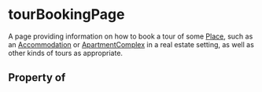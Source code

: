 # tourBookingPage

A page providing information on how to book a tour of some <a class="localLink" href="/Place">Place</a>, such as an <a class="localLink" href="/Accommodation">Accommodation</a> or <a class="localLink" href="/ApartmentComplex">ApartmentComplex</a> in a real estate setting, as well as other kinds of tours as appropriate.

## Property of



